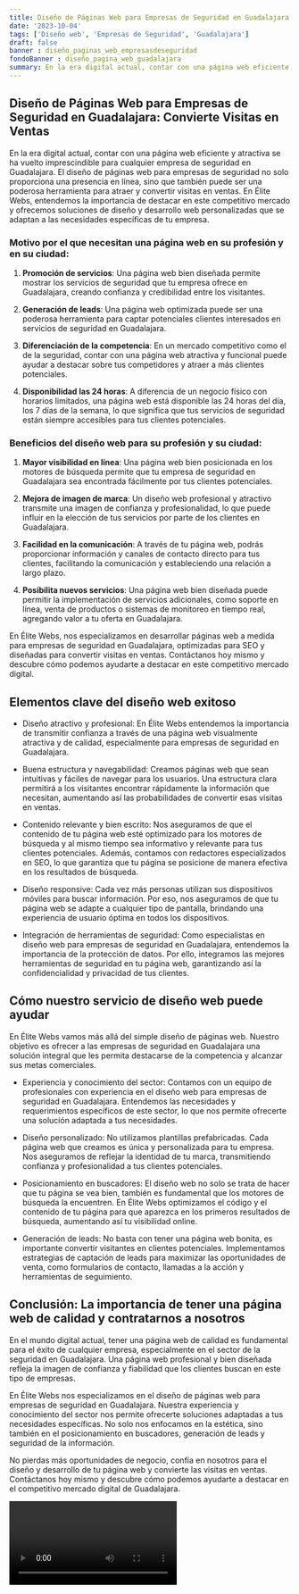 ```yaml
---
title: Diseño de Páginas Web para Empresas de Seguridad en Guadalajara
date: '2023-10-04'
tags: ['Diseño web', 'Empresas de Seguridad', 'Guadalajara']
draft: false
banner : diseño_paginas_web_empresasdeseguridad
fondoBanner : diseño_pagina_web_guadalajara
summary: En la era digital actual, contar con una página web eficiente y atractiva se ha vuelto imprescindible para cualquier empresa de seguridad en Guadalajara. El diseño de páginas web para empresas de seguridad no solo proporciona una presencia en línea, sino que también puede ser una poderosa herramienta para atraer y convertir visitas en ventas. En Élite Webs, entendemos la importancia de destacar en este competitivo mercado y ofrecemos soluciones de diseño y desarrollo web personalizadas que se adaptan a las necesidades específicas de tu empresa.
---
```


## Diseño de Páginas Web para Empresas de Seguridad en Guadalajara: Convierte Visitas en Ventas

En la era digital actual, contar con una página web eficiente y atractiva se ha vuelto imprescindible para cualquier empresa de seguridad en Guadalajara. El diseño de páginas web para empresas de seguridad no solo proporciona una presencia en línea, sino que también puede ser una poderosa herramienta para atraer y convertir visitas en ventas. En Élite Webs, entendemos la importancia de destacar en este competitivo mercado y ofrecemos soluciones de diseño y desarrollo web personalizadas que se adaptan a las necesidades específicas de tu empresa.

### Motivo por el que necesitan una página web en su profesión y en su ciudad:

1. **Promoción de servicios**: Una página web bien diseñada permite mostrar los servicios de seguridad que tu empresa ofrece en Guadalajara, creando confianza y credibilidad entre los visitantes.

2. **Generación de leads**: Una página web optimizada puede ser una poderosa herramienta para captar potenciales clientes interesados en servicios de seguridad en Guadalajara.

3. **Diferenciación de la competencia**: En un mercado competitivo como el de la seguridad, contar con una página web atractiva y funcional puede ayudar a destacar sobre tus competidores y atraer a más clientes potenciales.

4. **Disponibilidad las 24 horas**: A diferencia de un negocio físico con horarios limitados, una página web está disponible las 24 horas del día, los 7 días de la semana, lo que significa que tus servicios de seguridad están siempre accesibles para tus clientes potenciales.

### Beneficios del diseño web para su profesión y su ciudad:

1. **Mayor visibilidad en línea**: Una página web bien posicionada en los motores de búsqueda permite que tu empresa de seguridad en Guadalajara sea encontrada fácilmente por tus clientes potenciales.

2. **Mejora de imagen de marca**: Un diseño web profesional y atractivo transmite una imagen de confianza y profesionalidad, lo que puede influir en la elección de tus servicios por parte de los clientes en Guadalajara.

3. **Facilidad en la comunicación**: A través de tu página web, podrás proporcionar información y canales de contacto directo para tus clientes, facilitando la comunicación y estableciendo una relación a largo plazo.

4. **Posibilita nuevos servicios**: Una página web bien diseñada puede permitir la implementación de servicios adicionales, como soporte en línea, venta de productos o sistemas de monitoreo en tiempo real, agregando valor a tu oferta en Guadalajara.

En Élite Webs, nos especializamos en desarrollar páginas web a medida para empresas de seguridad en Guadalajara, optimizadas para SEO y diseñadas para convertir visitas en ventas. Contáctanos hoy mismo y descubre cómo podemos ayudarte a destacar en este competitivo mercado digital.

<GifSeo />

<Cta />

## Elementos clave del diseño web exitoso

- Diseño atractivo y profesional: En Élite Webs entendemos la importancia de transmitir confianza a través de una página web visualmente atractiva y de calidad, especialmente para empresas de seguridad en Guadalajara.

- Buena estructura y navegabilidad: Creamos páginas web que sean intuitivas y fáciles de navegar para los usuarios. Una estructura clara permitirá a los visitantes encontrar rápidamente la información que necesitan, aumentando así las probabilidades de convertir esas visitas en ventas.

- Contenido relevante y bien escrito: Nos aseguramos de que el contenido de tu página web esté optimizado para los motores de búsqueda y al mismo tiempo sea informativo y relevante para tus clientes potenciales. Además, contamos con redactores especializados en SEO, lo que garantiza que tu página se posicione de manera efectiva en los resultados de búsqueda.

- Diseño responsive: Cada vez más personas utilizan sus dispositivos móviles para buscar información. Por eso, nos aseguramos de que tu página web se adapte a cualquier tipo de pantalla, brindando una experiencia de usuario óptima en todos los dispositivos.

- Integración de herramientas de seguridad: Como especialistas en diseño web para empresas de seguridad en Guadalajara, entendemos la importancia de la protección de datos. Por ello, integramos las mejores herramientas de seguridad en tu página web, garantizando así la confidencialidad y privacidad de tus clientes.

## Cómo nuestro servicio de diseño web puede ayudar

En Élite Webs vamos más allá del simple diseño de páginas web. Nuestro objetivo es ofrecer a las empresas de seguridad en Guadalajara una solución integral que les permita destacarse de la competencia y alcanzar sus metas comerciales.

- Experiencia y conocimiento del sector: Contamos con un equipo de profesionales con experiencia en el diseño web para empresas de seguridad en Guadalajara. Entendemos las necesidades y requerimientos específicos de este sector, lo que nos permite ofrecerte una solución adaptada a tus necesidades.

- Diseño personalizado: No utilizamos plantillas prefabricadas. Cada página web que creamos es única y personalizada para tu empresa. Nos aseguramos de reflejar la identidad de tu marca, transmitiendo confianza y profesionalidad a tus clientes potenciales.

- Posicionamiento en buscadores: El diseño web no solo se trata de hacer que tu página se vea bien, también es fundamental que los motores de búsqueda la encuentren. En Élite Webs optimizamos el código y el contenido de tu página para que aparezca en los primeros resultados de búsqueda, aumentando así tu visibilidad online.

- Generación de leads: No basta con tener una página web bonita, es importante convertir visitantes en clientes potenciales. Implementamos estrategias de captación de leads para maximizar las oportunidades de venta, como formularios de contacto, llamadas a la acción y herramientas de seguimiento.

## Conclusión: La importancia de tener una página web de calidad y contratarnos a nosotros

En el mundo digital actual, tener una página web de calidad es fundamental para el éxito de cualquier empresa, especialmente en el sector de la seguridad en Guadalajara. Una página web profesional y bien diseñada refleja la imagen de confianza y fiabilidad que los clientes buscan en este tipo de empresas.

En Élite Webs nos especializamos en el diseño de páginas web para empresas de seguridad en Guadalajara. Nuestra experiencia y conocimiento del sector nos permite ofrecerte soluciones adaptadas a tus necesidades específicas. No solo nos enfocamos en la estética, sino también en el posicionamiento en buscadores, generación de leads y seguridad de la información.

No pierdas más oportunidades de negocio, confía en nosotros para el diseño y desarrollo de tu página web y convierte las visitas en ventas. Contáctanos hoy mismo y descubre cómo podemos ayudarte a destacar en el competitivo mercado digital de Guadalajara.

<Video />

<CtaBot job='Empresas de Seguridad' city='Guadalajara'/>

<Gmaps query='Guadalajara+españa+maps' />